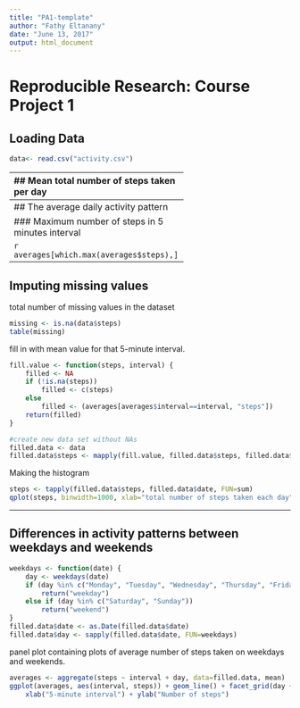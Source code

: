 ---
title: "PA1-template"
author: "Fathy Eltanany"
date: "June 13, 2017"
output: html_document
---

Reproducible Research: Course Project 1
=================================================
## Loading Data
```{r}
data<- read.csv("activity.csv")
```
--------------------------------------------
## Mean total number of steps taken per day 

```{r}
library(ggplot2)
steps <- tapply(data$steps, data$date, FUN=sum, na.rm=TRUE)
qplot(steps, binwidth=1000, xlab="total number of steps")
mean(steps, na.rm=TRUE)
```
--------------------------------------------
## The average daily activity pattern
```{r}
library(ggplot2)
averages <- aggregate(x=list(steps=data$steps), by=list(interval=data$interval),
                      FUN=mean, na.rm=TRUE)
ggplot(data=averages, aes(x=interval, y=steps)) +
    geom_line() +
    xlab("5-minute interval") +
    ylab("average number of steps taken")
```

### Maximum number of steps in 5 minutes interval

```{r}
averages[which.max(averages$steps),]
```
--------------------------------------------
## Imputing missing values
total number of missing values in the dataset 

```{r}
missing <- is.na(data$steps)
table(missing)
```


fill in with mean value for that 5-minute interval.
```{r}
fill.value <- function(steps, interval) {
    filled <- NA
    if (!is.na(steps))
        filled <- c(steps)
    else
        filled <- (averages[averages$interval==interval, "steps"])
    return(filled)
}

#create new data set without NAs
filled.data <- data
filled.data$steps <- mapply(fill.value, filled.data$steps, filled.data$interval)

```

Making the histogram 
```{r}
steps <- tapply(filled.data$steps, filled.data$date, FUN=sum)
qplot(steps, binwidth=1000, xlab="total number of steps taken each day")
```
--------------------------------------------
## Differences in activity patterns between weekdays and weekends   

```{r}
weekdays <- function(date) {
    day <- weekdays(date)
    if (day %in% c("Monday", "Tuesday", "Wednesday", "Thursday", "Friday"))
        return("weekday")
    else if (day %in% c("Saturday", "Sunday"))
        return("weekend")
}
filled.data$date <- as.Date(filled.data$date)
filled.data$day <- sapply(filled.data$date, FUN=weekdays)
```

panel plot containing plots of average number of steps taken on weekdays and weekends.
```{r}
averages <- aggregate(steps ~ interval + day, data=filled.data, mean)
ggplot(averages, aes(interval, steps)) + geom_line() + facet_grid(day ~ .) +
    xlab("5-minute interval") + ylab("Number of steps")
```
